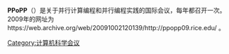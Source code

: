 {{multiple issues|
{{expand|time=2016-02-18T04:11:59+00:00}}
{{expert|time=2016-02-18T04:11:59+00:00}}
{{orphan|time=2016-02-18T04:11:59+00:00}}
{{unreferenced|time=2016-02-18T04:11:59+00:00}}
}}
'''PPoPP'''（{{lang-en|Principles and Practice of Parallel Programming}}）是关于并行计算编程和并行编程实践的国际会议，每年都召开一次。2009年的网址为https://web.archive.org/web/20091002120139/http://ppopp09.rice.edu/ 。

[[Category:计算机科学会议|Category:计算机科学会议]]